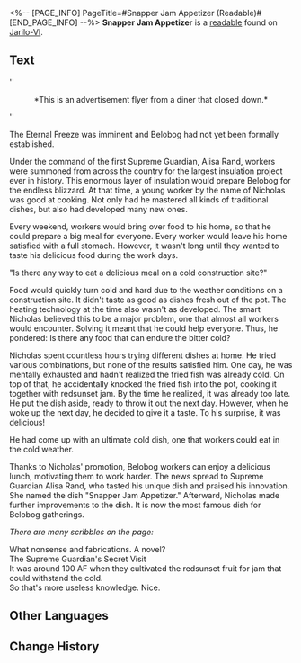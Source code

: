 <%-- [PAGE_INFO]
PageTitle=#Snapper Jam Appetizer (Readable)#
[END_PAGE_INFO] --%>
{{Readable Infobox
|id           = 025
|partIds      = 190133
|title        = Snapper Jam Appetizer
|image        = Item Jarilo-VI Readable 2.png
|world        = Jarilo-VI
|parts        = 1
|author       = <!--to be added-->
|description  = A story about food from a restaurant flier. Possibly some sort of performance art.
|part1        = Snapper Jam Appetizer
|source1      = {{cx|Source missing}}
|characters   = 
|factions     = 
}}
'''Snapper Jam Appetizer''' is a [[readable]] found on [[Jarilo-VI]].
<!--
==Location==
{{Map Embed|<map name>|<marker id>}}
-->
==Text==
''<div align="center">*This is an advertisement flyer from a diner that closed down.*</div>''

{{Size|+18|<div align="center">The Legend of ''Snapper Jam Appetizer''</div>}}

The Eternal Freeze was imminent and Belobog had not yet been formally established.

Under the command of the first Supreme Guardian, Alisa Rand, workers were summoned from across the country for the largest insulation project ever in history. This enormous layer of insulation would prepare Belobog for the endless blizzard. At that time, a young worker by the name of Nicholas was good at cooking. Not only had he mastered all kinds of traditional dishes, but also had developed many new ones.

Every weekend, workers would bring over food to his home, so that he could prepare a big meal for everyone. Every worker would leave his home satisfied with a full stomach. However, it wasn't long until they wanted to taste his delicious food during the work days.

"Is there any way to eat a delicious meal on a cold construction site?"

Food would quickly turn cold and hard due to the weather conditions on a construction site. It didn't taste as good as dishes fresh out of the pot. The heating technology at the time also wasn't as developed. The smart Nicholas believed this to be a major problem, one that almost all workers would encounter. Solving it meant that he could help everyone. Thus, he pondered: Is there any food that can endure the bitter cold?

Nicholas spent countless hours trying different dishes at home. He tried various combinations, but none of the results satisfied him. One day, he was mentally exhausted and hadn't realized the fried fish was already cold. On top of that, he accidentally knocked the fried fish into the pot, cooking it together with redsunset jam. By the time he realized, it was already too late. He put the dish aside, ready to throw it out the next day. However, when he woke up the next day, he decided to give it a taste. To his surprise, it was delicious!

He had come up with an ultimate cold dish, one that workers could eat in the cold weather.

Thanks to Nicholas' promotion, Belobog workers can enjoy a delicious lunch, motivating them to work harder. The news spread to Supreme Guardian Alisa Rand, who tasted his unique dish and praised his innovation. She named the dish "Snapper Jam Appetizer." Afterward, Nicholas made further improvements to the dish. It is now the most famous dish for Belobog gatherings.

''There are many scribbles on the page:''

What nonsense and fabrications. A novel?<br />
The Supreme Guardian's Secret Visit<br />
It was around 100 AF when they cultivated the redsunset fruit for jam that could withstand the cold.<br />
So that's more useless knowledge. Nice.

<!--
==Trivia==
* 
-->
==Other Languages==
{{Other Languages
|en   = Snapper Jam Appetizer
|zhs  = 冷吃夕红鱼
|zht  = 冷吃夕紅魚
|ja   = 冷製夕紅魚
|ko   = 석홍잼 생선 전채
|es   = Pescado frito con mermelada
|fr   = Amuse-bouche à la confiture de vivaneau
|ru   = Холодная рыба в варенье
|th   = Snapper Jam Appetizer
|vi   = Khai Vị Cá Hồng
|de   = Lachs mit Abendröte-Marmelade
|id   = Snapper Jam Appetizer
|pt   = Aperitivo de Geleia de Pargo
}}

==Change History==
{{Change History|1.0}}